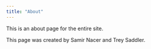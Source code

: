 ```yaml
---
title: "About"
---
```


This is an about page for the entire site.

This page was created by Samir Nacer and Trey Saddler.